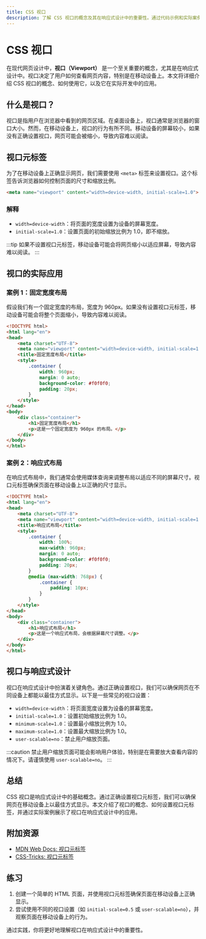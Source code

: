 ```yaml
---
title: CSS 视口
description: 了解 CSS 视口的概念及其在响应式设计中的重要性。通过代码示例和实际案例，掌握如何正确使用视口元标签来优化移动设备的网页显示。
---
```


# CSS 视口

在现代网页设计中，**视口（Viewport）** 是一个至关重要的概念，尤其是在响应式设计中。视口决定了用户如何查看网页内容，特别是在移动设备上。本文将详细介绍 CSS 视口的概念、如何使用它，以及它在实际开发中的应用。

## 什么是视口？

视口是指用户在浏览器中看到的网页区域。在桌面设备上，视口通常是浏览器的窗口大小。然而，在移动设备上，视口的行为有所不同。移动设备的屏幕较小，如果没有正确设置视口，网页可能会被缩小，导致内容难以阅读。

## 视口元标签

为了在移动设备上正确显示网页，我们需要使用 `<meta>` 标签来设置视口。这个标签告诉浏览器如何控制页面的尺寸和缩放比例。

```html
<meta name="viewport" content="width=device-width, initial-scale=1.0">
```

### 解释

- `width=device-width`：将页面的宽度设置为设备的屏幕宽度。
- `initial-scale=1.0`：设置页面的初始缩放比例为 1.0，即不缩放。

:::tip
如果不设置视口元标签，移动设备可能会将网页缩小以适应屏幕，导致内容难以阅读。
:::

## 视口的实际应用

### 案例 1：固定宽度布局

假设我们有一个固定宽度的布局，宽度为 960px。如果没有设置视口元标签，移动设备可能会将整个页面缩小，导致内容难以阅读。

```html
<!DOCTYPE html>
<html lang="en">
<head>
    <meta charset="UTF-8">
    <meta name="viewport" content="width=device-width, initial-scale=1.0">
    <title>固定宽度布局</title>
    <style>
        .container {
            width: 960px;
            margin: 0 auto;
            background-color: #f0f0f0;
            padding: 20px;
        }
    </style>
</head>
<body>
    <div class="container">
        <h1>固定宽度布局</h1>
        <p>这是一个固定宽度为 960px 的布局。</p>
    </div>
</body>
</html>
```

### 案例 2：响应式布局

在响应式布局中，我们通常会使用媒体查询来调整布局以适应不同的屏幕尺寸。视口元标签确保页面在移动设备上以正确的尺寸显示。

```html
<!DOCTYPE html>
<html lang="en">
<head>
    <meta charset="UTF-8">
    <meta name="viewport" content="width=device-width, initial-scale=1.0">
    <title>响应式布局</title>
    <style>
        .container {
            width: 100%;
            max-width: 960px;
            margin: 0 auto;
            background-color: #f0f0f0;
            padding: 20px;
        }
        @media (max-width: 768px) {
            .container {
                padding: 10px;
            }
        }
    </style>
</head>
<body>
    <div class="container">
        <h1>响应式布局</h1>
        <p>这是一个响应式布局，会根据屏幕尺寸调整。</p>
    </div>
</body>
</html>
```

## 视口与响应式设计

视口在响应式设计中扮演着关键角色。通过正确设置视口，我们可以确保网页在不同设备上都能以最佳方式显示。以下是一些常见的视口设置：

- `width=device-width`：将页面宽度设置为设备的屏幕宽度。
- `initial-scale=1.0`：设置初始缩放比例为 1.0。
- `minimum-scale=1.0`：设置最小缩放比例为 1.0。
- `maximum-scale=1.0`：设置最大缩放比例为 1.0。
- `user-scalable=no`：禁止用户缩放页面。

:::caution
禁止用户缩放页面可能会影响用户体验，特别是在需要放大查看内容的情况下。请谨慎使用 `user-scalable=no`。
:::

## 总结

CSS 视口是响应式设计中的基础概念。通过正确设置视口元标签，我们可以确保网页在移动设备上以最佳方式显示。本文介绍了视口的概念、如何设置视口元标签，并通过实际案例展示了视口在响应式设计中的应用。

## 附加资源

- [MDN Web Docs: 视口元标签](https://developer.mozilla.org/zh-CN/docs/Web/HTML/Viewport_meta_tag)
- [CSS-Tricks: 视口元标签](https://css-tricks.com/snippets/html/responsive-meta-tag/)

## 练习

1. 创建一个简单的 HTML 页面，并使用视口元标签确保页面在移动设备上正确显示。
2. 尝试使用不同的视口设置（如 `initial-scale=0.5` 或 `user-scalable=no`），并观察页面在移动设备上的行为。

通过实践，你将更好地理解视口在响应式设计中的重要性。